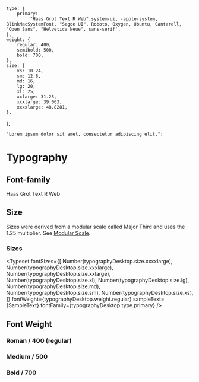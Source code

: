 
<Meta title="Typography/Intro" />

    type: {
        primary:
            '"Haas Grot Text R Web",system-ui, -apple-system, BlinkMacSystemFont, "Segoe UI", Roboto, Oxygen, Ubuntu, Cantarell, "Open Sans", "Helvetica Neue", sans-serif',
    },
    weight: {
        regular: 400,
        semibold: 500,
        bold: 700,
    },
    size: {
        xs: 10.24,
        sm: 12.8,
        md: 16,
        lg: 20,
        xl: 25,
        xxlarge: 31.25,
        xxxlarge: 39.063,
        xxxxlarge: 48.8281,
    },
};

    "Lorem ipsum dolor sit amet, consectetur adipiscing elit.";

# Typography

## Font-family

Haas Grot Text R Web

## Size

Sizes were derived from a modular scale called Major Third and uses the 1.25 multiplier.
See [Modular Scale](https://www.modularscale.com/?16&px&1.25).

### Sizes

<Typeset
    fontSizes={[
        Number(typographyDesktop.size.xxxxlarge),
        Number(typographyDesktop.size.xxxlarge),
        Number(typographyDesktop.size.xxlarge),
        Number(typographyDesktop.size.xl),
        Number(typographyDesktop.size.lg),
        Number(typographyDesktop.size.md),
        Number(typographyDesktop.size.sm),
        Number(typographyDesktop.size.xs),
    ]}
    fontWeight={typographyDesktop.weight.regular}
    sampleText={SampleText}
    fontFamily={typographyDesktop.type.primary}
/>

## Font Weight

### Roman / 400 (regular)

<Typeset
    fontSizes={[Number(typographyDesktop.size.xl)]}
    fontWeight={typographyDesktop.weight.regular}
    sampleText={SampleText}
    fontFamily={typographyDesktop.type.primary}
/>

### Medium / 500

<Typeset
    fontSizes={[Number(typographyDesktop.size.xl)]}
    fontWeight={typographyDesktop.weight.semibold}
    sampleText={SampleText}
    fontFamily={typographyDesktop.type.primary}
/>

### Bold / 700

<Typeset
    fontSizes={[Number(typographyDesktop.size.xl)]}
    fontWeight={typographyDesktop.weight.bold}
    sampleText={SampleText}
    fontFamily={typographyDesktop.type.primary}
/>